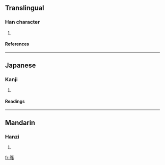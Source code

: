 {{see|彟}}

==Translingual==
===Han character===
{{Han char|rn=58|rad=彐|as=23|sn=26|four=|canj=尸戈廿人水 (SITOE)}}
# {{defn|Han|sort=彐23}}
====References====
{{Han ref|kx=0362.330|dkj=09960|dj=0681.190|hdz=20963.120|uh=5F60|ud=24416}}
----
==Japanese==
===Kanji===
{{ja-kanji|grade=|rs=彐23}}
# {{defn|Japanese}} 
====Readings====
{{ja-readings|on=[[かく]] (kaku), [[わく]] (waku), [[かく]] (kaku), [[きゃく]] (kyaku), [[やく]] (yaku)|kun=[[はかる]] (hakaru)}}
----
==Mandarin==
===Hanzi===
{{cmn-hanzi|pin=[[huò]] (huo4)|wg=huo<sup>4</sup>}}
# {{defn|Mandarin}}

[[fr:彠]]
